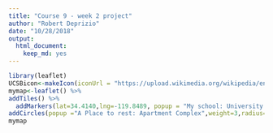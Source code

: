 ```yaml
---
title: "Course 9 - week 2 project"
author: "Robert Deprizio"
date: "10/28/2018"
output: 
  html_document: 
    keep_md: yes
---
```



```r
library(leaflet)
UCSBicon<-makeIcon(iconUrl = "https://upload.wikimedia.org/wikipedia/en/4/49/UC_Santa_Barbara_seal.svg",iconWidth = 40,iconHeight = 40,iconAnchorY = 20)
mymap<-leaflet() %>%
addTiles() %>%
  addMarkers(lat=34.4140,lng=-119.8489, popup = "My school: University of California-Santa Barbara",icon = UCSBicon) %>%
addCircles(popup ="A Place to rest: Apartment Complex",weight=3,radius=30,lat=34.413264,lng=-119.858720)
mymap
```


